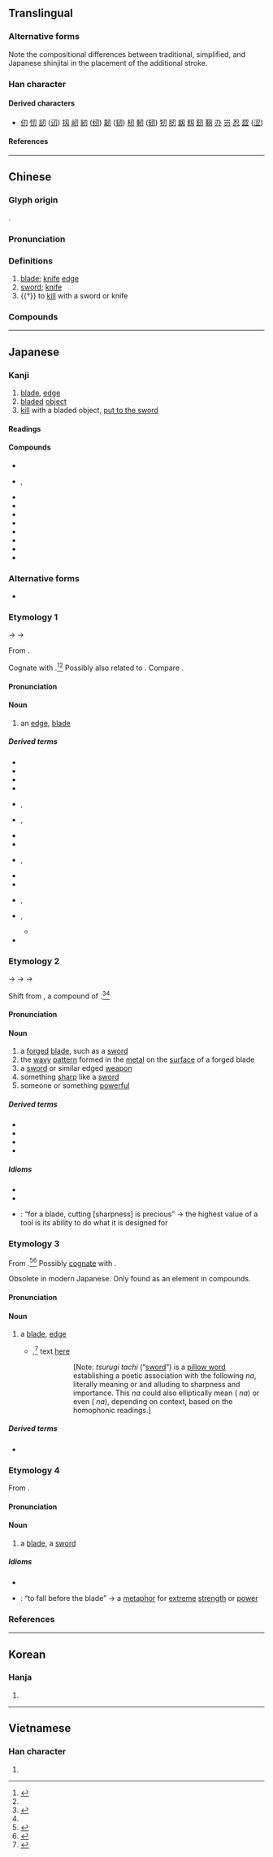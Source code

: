 {{also|刄|刅}}
{{character info/new}}
{{character info|0x2F81E}}
==Translingual==
{{ja-forms|刃|刃|刃}}

===Alternative forms===
Note the compositional differences between traditional, simplified, and Japanese shinjitai in the placement of the additional stroke.

===Han character===
{{stroke order|strokes=3}}
{{Han char|rn=18|rad=刀|as=01|sn=3|four=17420|canj=SHI|ids=⿹刀丿(G),⿹刀丶(HTKV),⿻刀丶(J)}} <!-- G - China,; HTKV - Hong Kong,Taiwan, Korea,Vietnam; J - Japan -->

====Derived characters====
* [[仞]] [[㣼]] [[訒]] ([[讱]]) [[扨]] [[屻]] [[紉]] ([[纫]]) [[韌]] ([[韧]]) [[杒]] [[軔]] ([[轫]]) [[牣]] [[肕]] [[衂]] [[籾]] [[釰]] [[靭]] [[刅]] [[岃]] [[忍]] [[歰]] ([[涩]])

====References====
{{Han ref|kx=0136.020|dkj=01850|dj=0304.070|hdz=10320.030|uh=5203}}
{{Han ref|uh=2F81E}}

----

==Chinese==
{{zh-forms}}

===Glyph origin===
{{Han etym}}
{{Han compound|刀|丶|ls=ic|t1=knife}}.

===Pronunciation===
{{zh-pron
|m=rèn
|c=jan6
|mn=qz,tp,xm:līm/kh,zz:jīm/qz,xm:līn/zz:jīn
|mn-t=rim2
|w=3zen
|mc=y
|oc=y
|ma=
|cat=n,v
}}

===Definitions===
{{zh-hanzi}}

# [[blade]]; [[knife]] [[edge]]
# [[sword]]; [[knife]]
# {{†}} to [[kill]] with a sword or knife

===Compounds===
{{zh-der|刃角|交光飛刃|兵不血刃|兵刃|兵無血刃|刀刃|刃兒|利刃|剚刃|劍刃|合刃|嬋娟刃|延頸待刃|張弓拔刃|手刃|推刃|游刃有餘|白刃|白刃戰|目牛游刃|芒刃|芙蓉刃|血刃|袖刃|赴火蹈刃|軍不血刃|迎刃而解|遊刃有餘|鋒刃|開刃|餘刃}}

----

==Japanese==

===Kanji===
{{ja-kanji|grade=c|rs=刀01}}

# [[blade]], [[edge]]
# [[bladed]] [[object]] {{gl|[[knife]], [[sword]], etc.}}
# [[kill]] with a bladed object, [[put to the sword]]

====Readings====
{{ja-readings
|goon=にん
|kanon=じん
|kun=は-, やいば-, な-, き-る
|nanori=ち, と
}}

====Compounds====
{{der-top|Compounds}}
* {{ja-r|刃傷|にんじょう}}
* {{ja-r|凶刃|きょうじん|rom=-}}, {{ja-r|兇刃|きょうじん}}
* {{ja-r|自刃|じじん}}
* {{ja-r|刀刃|とうじん}}
* {{ja-r|毒刃|どくじん}}
* {{ja-r|白刃|はくじん}}
* {{ja-r|氷刃|ひょうじん}}
* {{ja-r|兵刃|へいじん}}
* {{ja-r|防刃|ぼうじん}}
* {{ja-r|利刃|りじん}}
{{rel-bottom}}

===Alternative forms===
<div style="float:right;">
{{wp|lang=ja}}
{{wp|Blade}}
</div>
{{ja-kanjitab|yomi=k|は}}

* {{ja-l|刄}}

===Etymology 1===
{{IPAchar|/pa/}} → {{IPAchar|/fa/}} → {{IPAchar|/ha/}}

From {{inh|ja|ojp|sort=は|-}}.

Cognate with {{m|ja|歯|tr=ha||tooth}}.<ref name="KDJ">{{R:Kokugo Dai Jiten}}</ref><ref name="DJR"/> Possibly also related to {{m|ja|葉|tr=ha||leaf}}. Compare {{cog|en|blade}}.

====Pronunciation====
{{ja-pron|yomi=k|は|acc=1|acc_ref=DJR}}

====Noun====
{{ja-noun|は}}

# an [[edge]], [[blade]]

=====Derived terms=====
{{der-top}}
* {{ja-r|刃%毀れ|は%こぼれ}}
* {{ja-r|刃向かう|はむかう}}
* {{ja-r|刃%物|は%もの}}
* {{ja-r|刃%渡り|は%わたり}}
* {{ja-r|替%刃|かえ%ば|rom=-}}, {{ja-r|替え刃|かえば}}
* {{ja-r|片%刃|かた%ば}}, {{ja-r|片%刃|かた%は}}
* {{ja-r|白%刃|しら%は}}
* {{ja-r|直%刃|すぐ%は}}
* {{ja-r|円%刃|まる%ば|rom=-}}, {{ja-r|丸%刃|まる%ば}}
* {{ja-r|乱れ刃|みだれば}}
* {{ja-r|両%刃|もろ%は}}
* {{ja-r|諸%刃|もろ%は|rom=-}}, {{ja-r|双%刃|もろ%は}}
* {{ja-r|焼%刃|やき%ば|rom=-}}, {{ja-r|焼き刃|やきば}}
** {{ja-r|刃|やいば|[[sword]], [[blade]]|pos=see above}}
* {{ja-r|両%刃|りょう%ば}}
{{der-bottom}}

===Etymology 2===
{{ja-kanjitab|yomi=k|やいば}}
{{IPAchar|/jaki pa/}} → {{IPAchar|/jakiba/}} → {{IPAchar|/jaĩba/}} → {{IPAchar|/jaiba/}}

Shift from {{m|ja|焼き刃|tr=yakiba}}, a compound of {{com|ja|sort=やいば|焼き|tr1=yaki|t1=[[burn]]ed, [[fire]]d|刃|tr2=ha|t2=[[edge]], [[blade]]|pos2=see above}}.<ref name="KDJ">{{R:Kokugo Dai Jiten}}</ref><ref name="DJR"/> {{rendaku2|sort=やいば|ha|ba}}

====Pronunciation====
{{ja-pron|yomi=k|やいば|acc=1|acc_ref=DJR|acc2=0|acc2_ref=DJR}}

====Noun====
{{ja-noun|やいば}}

# a [[forged]] [[blade]], such as a [[sword]]
# the [[wavy]] [[pattern]] formed in the [[metal]] on the [[surface]] of a forged blade
# a [[sword]] or similar edged [[weapon]]
# something [[sharp]] like a [[sword]]
# someone or something [[powerful]]

=====Derived terms=====
{{top2}}
* {{ja-r|氷の刃|こおり の やいば}}
* {{ja-r|心の刃|こころ の やいば}}
* {{ja-r|邪見の刃|じゃけん の やいば}}
* {{ja-r|情けに刃向かう刃なし|なさけ に はむかう やいば なし}}
{{bottom}}

=====Idioms=====
* {{ja-r|刃に掛かる|やいば に かかる}}
* {{ja-r|刃に伏す|やいば に ふす}}
* {{ja-r|刃は切れるが重宝|やいば は きれる が ちょうほう}}: “for a blade, cutting [sharpness] is precious” → the highest value of a tool is its ability to do what it is designed for

===Etymology 3===
{{ja-kanjitab|yomi=k|な}}

From {{inh|ja|ojp|-}}.<ref name="KDJ">{{R:Kokugo Dai Jiten}}</ref><ref name="DJR">{{R:Daijirin}}</ref> Possibly [[cognate]] with {{cog|ko|날||[[blade]]}}.

Obsolete in modern Japanese. Only found as an element in compounds.

====Pronunciation====
{{ja-pron|yomi=k|な}}

====Noun====
{{ja-noun|な}}

# {{lb|ja|sort=な|obsolete}} a [[blade]], [[edge]]
#* {{RQ:Man'yōshū|4|616}},<ref>{{R:Man'yōshū 1}}</ref> text [http://jti.lib.virginia.edu/japanese/manyoshu/Man4Yos.html#616 here]
#*: {{ja-usex|m=劔%大刀 '''名'''惜雲 吾%者%無 君%尓%不相%而 年%之経去礼者|m_kana=つるぎ%たち '''なの'''をしけく も われ%は%なし きみ%に%あはず%て とし%のへぬれば|[[剣%太刀]]'''名'''の惜しけくも我れはなし君に逢はずて年の経ぬれば|つるぎ%たち '''な''' の をしけく も われ は なし きみ に あはずて とし の へぬれば|rom=tsurugitachi '''na''' no oshikeku mo ware wa nashi kimi ni awazute toshi no henureba|I do not even miss precious '''you''', given the years that have passed without meeting with you.}}
#*:: [Note: ''tsurugi tachi'' (“[[sword]]”) is a [[w:Makurakotoba|pillow word]] establishing a poetic association with the following ''na'', literally meaning {{m|en|blade}} or {{m|en|edge}} and alluding to sharpness and importance. This ''na'' could also elliptically mean {{m|en|name}} ({{ja-l|名}} ''na'') or even {{m|en|you}} ({{ja-l|汝}} ''na''), depending on context, based on the homophonic readings.]

=====Derived terms=====
* {{ja-r|刀|かたな}}

===Etymology 4===
{{ja-kanjitab|yomi=kanon|じん}}
From {{der|ja|ltc|sort=じん|-}} {{ltc-l|刃}}.

====Pronunciation====
{{ja-pron|yomi=kanon|じん|acc=1|acc_ref=DJR}}

====Noun====
{{ja-noun|じん}}

# a [[blade]], a [[sword]]

=====Idioms=====
* {{ja-r|刃に伏す|じん に ふす}}
* {{ja-r|刃を迎えて解く|じん を むかえて とく}}: “to fall before the blade” → a [[metaphor]] for [[extreme]] [[strength]] or [[power]]

===References===
<references/>

----

==Korean==

===Hanja===
{{ko-hanja|인}}

# {{rfdef|ko|sort=刀01}}

----

==Vietnamese==

===Han character===
{{vi-readings|reading=[[nhẫn]], [[nhấn]], [[nhận]]|rs=刀01}}

# {{rfdef|vi|sort=刀01}}